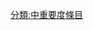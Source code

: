 {{catmore1|[[Wikipedia:科幻专题|Wikipedia:科幻专题]]}}
{{Articles by Importance|topic=科幻|project=科幻|format=TOC}}
{{emptycat}}

[[分類:中重要度條目|分類:中重要度條目]]